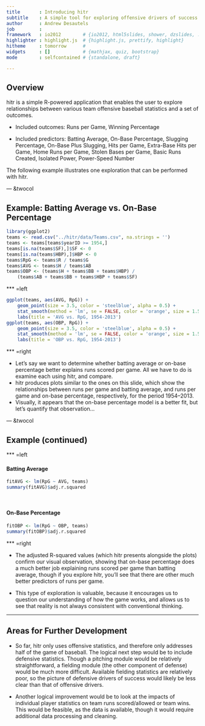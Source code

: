 ```yaml
---
title       : Introducing hitr
subtitle    : A simple tool for exploring offensive drivers of success in baseball
author      : Andrew Desautels
job         :
framework   : io2012        # {io2012, html5slides, shower, dzslides, ...}
highlighter : highlight.js  # {highlight.js, prettify, highlight}
hitheme     : tomorrow      #
widgets     : []            # {mathjax, quiz, bootstrap}
mode        : selfcontained # {standalone, draft}

---
```


## Overview

hitr is a simple R-powered application that enables the user to explore
relationships between various team offensive baseball statistics and a set of
outcomes.

* Included outcomes: Runs per Game, Winning Percentage

* Included predictors: Batting Average, On-Base Percentage, Slugging Percentage,
On-Base Plus Slugging, Hits per Game, Extra-Base Hits per Game, Home Runs per
Game, Stolen Bases per Game, Basic Runs Created, Isolated Power, Power-Speed
Number

The following example illustrates one exploration that can be performed with hitr.

--- &twocol

## Example: Batting Average vs. On-Base Percentage

```r
library(ggplot2)
teams <- read.csv("../hitr/data/Teams.csv", na.strings = '')
teams <- teams[teams$yearID >= 1954,]
teams[is.na(teams$SF),]$SF <- 0
teams[is.na(teams$HBP),]$HBP <- 0
teams$RpG <- teams$R / teams$G
teams$AVG <- teams$H / teams$AB
teams$OBP <- (teams$H + teams$BB + teams$HBP) /
    (teams$AB + teams$BB + teams$HBP + teams$SF)
```

*** =left

```r
ggplot(teams, aes(AVG, RpG)) +
    geom_point(size = 3.5, color = 'steelblue', alpha = 0.5) +
    stat_smooth(method = 'lm', se = FALSE, color = 'orange', size = 1.5) +
    labs(title = 'AVG vs. RpG, 1954-2013')
ggplot(teams, aes(OBP, RpG)) +
    geom_point(size = 3.5, color = 'steelblue', alpha = 0.5) +
    stat_smooth(method = 'lm', se = FALSE, color = 'orange', size = 1.5) +
    labs(title = 'OBP vs. RpG, 1954-2013')
```

*** =right

* Let's say we want to determine whether batting average or on-base percentage better explains runs scored per game. All we have to do is examine each using hitr, and compare.
* hitr produces plots similar to the ones on this slide, which show the relationships between runs per game and batting average, and runs per game and on-base percentage, respectively, for the period 1954–2013.
* Visually, it appears that the on-base percentage model is a better fit, but let's quantify that observation...

--- &twocol

## Example (continued)

*** =left

#### Batting Average

```r
fitAVG <- lm(RpG ~ AVG, teams)
summary(fitAVG)$adj.r.squared
```
<br>

#### On-Base Percentage

```r
fitOBP <- lm(RpG ~ OBP, teams)
summary(fitOBP)$adj.r.squared
```

*** =right

* The adjusted R-squared values (which hitr presents alongside the plots) confirm our visual observation, showing that on-base percentage does a much better job explaining runs scored per game than batting average, though if you explore hitr, you'll see that there are other much better predictors of runs per game.

* This type of exploration is valuable, because it encourages us to question our understanding of how the game works, and allows us to see that reality is not always consistent with conventional thinking.

---

## Areas for Further Development

* So far, hitr only uses offensive statistics, and therefore only addresses half of the game of baseball. The logical next step would be to include defensive statistics. Though a pitching module would be relatively straightforward, a fielding module (the other component of defense) would be much more difficult. Available fielding statistics are relatively poor, so the picture of defensive drivers of success would likely be less clear than that of offensive drivers.

* Another logical improvement would be to look at the impacts of individual player statistics on team runs scored/allowed or team wins. This would be feasible, as the data is available, though it would require additional data processing and cleaning.


<style>
.title-slide {
  background-color: #555;
}

.title-slide hgroup > h1{
 font-family: 'Oswald', 'Helvetica', sanserif;
}

.title-slide hgroup > h1,
.title-slide hgroup > h2,
.title-slide hgroup > p {
  color: #EEE ;
}

slide:not(.segue)  h2{
  color: steelblue;
}

</style>

